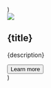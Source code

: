   <section py="8|12|16|24" {...props}>
    <div variant="container">
      <Grid col="1|2" gap="6|8|10">
        <Card
          image="placeholder.jpg"
          title="Integrates with your current tech stack"
          description="Curabitur non nulla sit amet nisl tempus. Commodi enim accusantium
              doloremque option."
          link="#"
        />
        <Card
          image="placeholder.jpg"
          title="High Performance not an afterthought"
          description="A eaque id quia nobis quod. Commodi enim accusantium doloremque
              option."
          link="#"
        />
      </Grid>
    </div>
  </section>
)

  <div {...props}>
    <Image src={image} w="full" />
    <div py="4|6|8">
      <h2 variant="heading.h2" m="0" fontSize="3xl">
        {title}
      </h2>
      <p fontSize="xl">{description}</p>
      <button as="a" href={link} variant="button.primary">
        Learn more <Icon name="arrow-right" ml="2" />
      </button>
    </div>
  </div>
)
